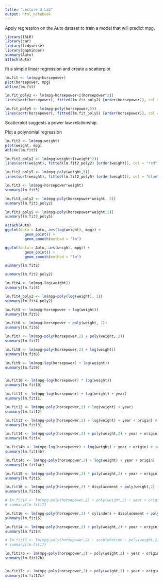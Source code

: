 ```yaml
---
title: "Lecture 3 Lab"
output: html_notebook
---
```


Apply regression on the Auto dataset to train a model that will predict mpg.

```r
library(ISLR)
library(car)
library(tidyverse)
library(gapminder)
summary(Auto)
attach(Auto)
```

fit a simple linear regression and create a scatterplot

```r
lm.fit <- lm(mpg~horsepower)
plot(horsepower, mpg)
abline(lm.fit)

lm.fit_poly2 <- lm(mpg~horsepower+I(horsepower^2))
lines(sort(horsepower), fitted(lm.fit_poly2) [order(horsepower)], col = "red")

lm.fit_poly5 <- lm(mpg~poly(horsepower,5))
lines(sort(horsepower), fitted(lm.fit_poly5) [order(horsepower)], col = "blue")

```

Scatterplot suggests a power law relationship.

Plot a polynomial regression

```r
lm.fit2 <- lm(mpg~weight)
plot(weight, mpg)
abline(lm.fit2)

lm.fit2_poly2 <- lm(mpg~weight+I(weight^2))
lines(sort(weight), fitted(lm.fit2_poly2) [order(weight)], col = "red")

lm.fit2_poly5 <- lm(mpg~poly(weight,5))
lines(sort(weight), fitted(lm.fit2_poly5) [order(weight)], col = "blue")
```

```r
lm.fit3 <- lm(mpg~horsepower*weight)
summary(lm.fit3)

lm.fit3_poly2 <- lm(mpg~poly(horsepower*weight, 2))
summary(lm.fit3_poly2)

lm.fit3_poly5 <- lm(mpg~poly(horsepower*weight,5))
summary(lm.fit3_poly5)
```


```r
attach(Auto)
ggplot(data = Auto, aes(log(weight), mpg)) +
         geom_point() +
         geom_smooth(method = "lm")

ggplot(data = Auto, aes(weight, mpg)) +
         geom_point() +
         geom_smooth(method = "lm")

summary(lm.fit2)

summary(lm.fit2_poly2)

lm.fit4 <- lm(mpg~log(weight))
summary(lm.fit4)

lm.fit4_poly2 <- lm(mpg~poly(log(weight), 2))
summary(lm.fit4_poly2)
```
```r
lm.fit5 <- lm(mpg~horsepower + log(weight))
summary(lm.fit5)

lm.fit6 <- lm(mpg~horsepower + poly(weight, 2))
summary(lm.fit6)

lm.fit7 <- lm(mpg~poly(horsepower,2) + poly(weight, 2))
summary(lm.fit7)

lm.fit8 <- lm(mpg~poly(horsepower,2) + log(weight))
summary(lm.fit8)

lm.fit9 <- lm(mpg~log(horsepower) + log(weight))
summary(lm.fit9)


lm.fit10 <- lm(mpg~log(horsepower) * log(weight))
summary(lm.fit10)

lm.fit11 <- lm(mpg~log(horsepower) + log(weight) + year)
summary(lm.fit11)

lm.fit12 <- lm(mpg~poly(horsepower,2) + log(weight) + year)
summary(lm.fit12)

lm.fit13 <- lm(mpg~poly(horsepower,2) + log(weight) + year + origin) # good model
summary(lm.fit13)

lm.fit14 <- lm(mpg~poly(horsepower,2) + poly(weight,2) + year + origin) # favorite model
summary(lm.fit14)

lm.fit14b <- lm(mpg~log(horsepower) + log(weight) + year + origin) # second favorite model
summary(lm.fit14b)

lm.fit14c <- lm(mpg~poly(horsepower,2) + log(weight) + year + origin)
summary(lm.fit14c)

lm.fit15 <- lm(mpg~poly(horsepower,2) * poly(weight,2) + year + origin) # good model
summary(lm.fit15)

lm.fit16 <- lm(mpg~poly(horsepower,2) * displacement + poly(weight,2) + year + origin) # good model
summary(lm.fit16)

# lm.fit17 <- lm(mpg~poly(horsepower,2) + poly(weight,2) + year + origin + cylinders) # adding cylinders to model 14 does nothing
# summary(lm.fit17)

lm.fit16 <- lm(mpg~poly(horsepower,2) * cylinders + displacement + poly(weight,2) + year + origin) # ok model
summary(lm.fit16)


```

```r
lm.fit14 <- lm(mpg~poly(horsepower,2) + poly(weight,2) + year + origin) # favorite model
summary(lm.fit14)

# lm.fit17 <- lm(mpg~poly(horsepower,2) : acceleration : poly(weight,2) + year + origin) # bad model
# summary(lm.fit17)

lm.fit17b <- lm(mpg~poly(horsepower,2) + poly(weight,2) + year + origin + acceleration)
summary(lm.fit17b)


lm.fit17c <- lm(mpg~poly(horsepower,2) + poly(weight,2) + year + origin + acceleration + weight:horsepower)
summary(lm.fit17c)


```


